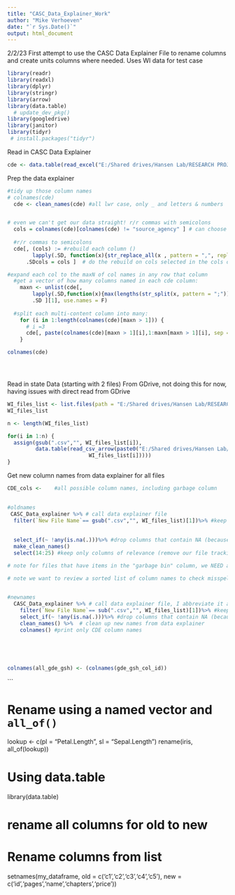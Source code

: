 ```yaml
---
title: "CASC_Data_Explainer_Work"
author: "Mike Verhoeven"
date: "`r Sys.Date()`"
output: html_document
---
```


2/2/23
First attempt to use the CASC Data Explainer File to rename columns and create units columns where needed. Uses WI data for test case

```r
library(readr)
library(readxl)
library(dplyr)
library(stringr)
library(arrow)
library(data.table)
  # update_dev_pkg()
library(googledrive)
library(janitor)
library(tidyr)
 # install.packages("tidyr")

```

Read in CASC Data Explainer
```r

cde <- data.table(read_excel("E:/Shared drives/Hansen Lab/RESEARCH PROJECTS/Fish Survey Data/CASC_Data_Explainer_for_R_Data_Manipulation.xlsx")) #set as DT on the fly

```

Prep the data explainer
```r
#tidy up those column names
# colnames(cde)
  cde <- clean_names(cde) #all lwr case, only _ and letters & numbers


# even we can't get our data straight! r/r commas with semicolons 
  cols = colnames(cde)[colnames(cde) != "source_agency" ] # can choose which cols to do action on here skipping source agency b/c "South Dakota Game, Fish and Parks"
  
  #r/r commas to semicolons
  cde[, (cols) := #rebuild each column ()
        lapply(.SD, function(x){str_replace_all(x , pattern = ",", replacement = ";")}), #by looking through each cell and r/r commas with semicolons
      .SDcols = cols ]  # do the rebuild on cols selected in the cols object

#expand each col to the maxN of col names in any row that column
  #get a vector of how many columns named in each cde column:
    maxn <- unlist(cde[, 
        lapply(.SD,function(x){max(lengths(str_split(x, pattern = ";")))}), # how many units are in here? each unit is sep by a semicolon, count col names, then use the max
        .SD ][1], use.names = F)
    
  #split each multi-content column into many:
    for (i in 1:length(colnames(cde)[maxn > 1])) {
      # i =3
      cde[, paste(colnames(cde)[maxn > 1][i],1:maxn[maxn > 1][i], sep = ".") := tstrsplit(get(colnames(cde)[maxn > 1][i]), ";", fixed=TRUE)]
    }

colnames(cde)





```





Read in state Data (starting with 2 files)
From GDrive, not doing this for now, having issues with direct read from GDrive
```r

WI_files_list <- list.files(path = "E:/Shared drives/Hansen Lab/RESEARCH PROJECTS/Fish Survey Data/WI_Data/WI_raw_disaggregated_data", pattern = ".+\\.csv") #grabs only.csv files
WI_files_list

n <- length(WI_files_list)

for(i in 1:n) {
  assign(gsub(".csv","", WI_files_list[i]),
         data.table(read_csv_arrow(paste0("E:/Shared drives/Hansen Lab/RESEARCH PROJECTS/Fish Survey Data/WI_Data/WI_raw_disaggregated_data/",
                          WI_files_list[i]))))
}  


```
  





Get new column names from data explainer for all files
```r

CDE_cols <-    #all possible column names, including garbage column

  
#oldnames
 CASC_Data_explainer %>% # call data explainer file
  filter(`New File Name`== gsub(".csv","", WI_files_list)[1])%>% #keep only the row relevant to this file
  
  
  select_if(~ !any(is.na(.)))%>% #drop columns that contain NA (because that means df doesn't contain that info)
  make_clean_names()
  select(14:25) #keep only columns of relevance (remove our file tracking and urls)

# note for files that have items in the "garbage bin" column, we NEED a different process where we remove garbage columns after 'filter' but before dropping na columns

# note we want to review a sorted list of column names to check misspelling etc. 

  
#newnames
  CASC_Data_explainer %>% # call data explainer file, I abbreviate it as CDE
    filter(`New File Name`== sub(".csv","", WI_files_list)[1])%>% #keep only the row relevant to this file
    select_if(~ !any(is.na(.)))%>% #drop columns that contain NA (because that means df doesn't contain that info)
    clean_names() %>%  # clean up new names from data explainer
    colnames() #print only CDE column names
  

    
    

colnames(all_gde_gsh) <- (colnames(gde_gsh_col_id))
```


```

# Rename using a named vector and `all_of()`
lookup <- c(pl = "Petal.Length", sl = "Sepal.Length")
rename(iris, all_of(lookup))


# Using data.table
library(data.table)

# rename all columns for old to new
# Rename columns from list
setnames(my_dataframe, old = c('c1','c2','c3','c4','c5'), 
         new = c('id','pages','name','chapters','price'))

